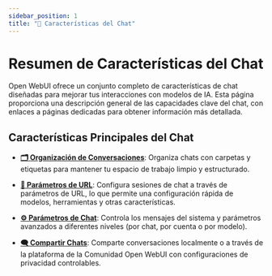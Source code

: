 ```yaml
---
sidebar_position: 1
title: "💬 Características del Chat"
---
```


# Resumen de Características del Chat

Open WebUI ofrece un conjunto completo de características de chat diseñadas para mejorar tus interacciones con modelos de IA. Esta página proporciona una descripción general de las capacidades clave del chat, con enlaces a páginas dedicadas para obtener información más detallada.

## Características Principales del Chat

- **[🗂️ Organización de Conversaciones](./conversation-organization.md)**: Organiza chats con carpetas y etiquetas para mantener tu espacio de trabajo limpio y estructurado.

- **[🔗 Parámetros de URL](./url-params.md)**: Configura sesiones de chat a través de parámetros de URL, lo que permite una configuración rápida de modelos, herramientas y otras características.

- **[⚙️ Parámetros de Chat](./chat-params.md)**: Controla los mensajes del sistema y parámetros avanzados a diferentes niveles (por chat, por cuenta o por modelo).

- **[🗨️ Compartir Chats](./chatshare.md)**: Comparte conversaciones localmente o a través de la plataforma de la Comunidad Open WebUI con configuraciones de privacidad controlables.
